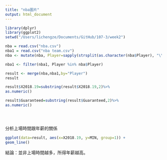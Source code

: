 ```yaml
---
title: "nba圖片"
output: html_document
---
```





```r

library(dplyr)
library(ggplot2)
setwd("/Users/lichengze/Documents/GitHub/107-3/week2")

nba = read.csv("nba.csv")
nba1 = read.csv("nba team.csv")
nba <- mutate(nba, Player=sapply(strsplit(as.character(nba$Player), "\\\\"), function(x){x[1]}))

nba1 <- filter(nba1, Player %in% nba$Player)

result <- merge(nba,nba1,by="Player")
result

result$X2018.19=substring(result$X2018.19,2)%>%
as.numeric()

result$Guaranteed=substring(result$Guaranteed,2)%>%
as.numeric()





```

分析上場時間跟年薪的關係



```r
ggplot(data=result, aes(x=X2018.19, y=MIN, group=1)) + 
geom_line()
```


結論：並非上場時間越多，所得年薪越高。

